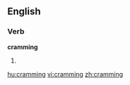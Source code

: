 ==English==

===Verb===
'''cramming'''

# {{present participle of|[[cram#Verb|cram]]}}

[[hu:cramming]]
[[vi:cramming]]
[[zh:cramming]]